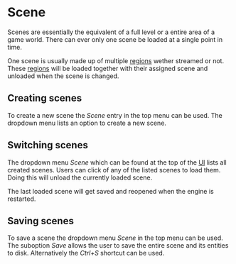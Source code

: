 # Scene

Scenes are essentially the equivalent of a full level or a entire area of a game world.
There can ever only one scene be loaded at a single point in time.

One scene is usually made up of multiple [regions](region) wether streamed or not.
These [regions](region) will be loaded together with their assigned scene and unloaded when the scene is changed.

## Creating scenes

To create a new scene the _Scene_ entry in the top menu can be used.
The dropdown menu lists an option to create a new scene.

## Switching scenes

The dropdown menu _Scene_ which can be found at the top of the [UI](widgets/window_layout) lists all created scenes.
Users can click of any of the listed scenes to load them.
Doing this will unload the currently loaded scene.

The last loaded scene will get saved and reopened when the engine is restarted.

## Saving scenes

To save a scene the dropdown menu _Scene_ in the top menu can be used.
The suboption _Save_ allows the user to save the entire scene and its entities to disk.
Alternatively the _Ctrl+S_ shortcut can be used.